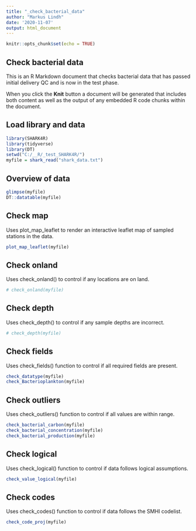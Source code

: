```yaml
---
title: "_check_bacterial_data"
author: "Markus Lindh"
date: '2020-11-07'
output: html_document
---
```


```r
knitr::opts_chunk$set(echo = TRUE)
```

## Check bacterial data

This is an R Markdown document that checks bacterial data that has passed initial delivery QC and is now in the test phase.

When you click the **Knit** button a document will be generated that includes both content as well as the output of any embedded R code chunks within the document.

## Load library and data

```r
library(SHARK4R)
library(tidyverse)
library(DT)
setwd("C:/__R/_test_SHARK4R/")
myfile = shark_read("shark_data.txt")
```

## Overview of data

```r
glimpse(myfile)
DT::datatable(myfile)
```

## Check map

Uses plot_map_leaflet to render an interactive leaflet map of sampled stations in the data.

```r
plot_map_leaflet(myfile)
```

## Check onland

Uses check_onland() to control if any locations are on land.

```r
# check_onland(myfile)
```

## Check depth

Uses check_depth() to control if any sample depths are incorrect.

```r
# check_depth(myfile)
```

## Check fields

Uses check_fields() function to control if all required fields are present.

```r
check_datatype(myfile)
check_Bacterioplankton(myfile)
```
## Check outliers

Uses check_outliers() function to control if all values are within range.

```r
check_bacterial_carbon(myfile)
check_bacterial_concentration(myfile)
check_bacterial_production(myfile)
```

## Check logical

Uses check_logical() function to control if data follows logical assumptions.

```r
check_value_logical(myfile)
```
## Check codes

Uses check_codes() function to control if data follows the SMHI codelist.

```r
check_code_proj(myfile)
```